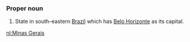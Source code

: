 ===Proper noun===
#State in south-eastern [[Brazil]] which has [[Belo Horizonte]] as its capital.

[[nl:Minas Gerais]]